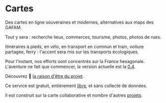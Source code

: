 
# Cartes

Des cartes en ligne souveraines et modernes, alternatives aux maps des GAFAM.

Tout y sera : recherche lieux, commerces, tourisme, photos, photos de rues.

Itinéraires à pieds, en vélo, en transport en commun et train, voiture partagée, ferry : l'accent sera mis sur les transports écologiques.

Pour l'instant, nos efforts sont concentrés sur la France hexagonale. L'aventure ne fait que commencer, la version actuelle est la [0.4](/blog/voyage-v0.4).

Découvrez 📜 [la raison d'être du projet](/blog/un-beau-voyage).

Ce service est gratuit, entièrement [libre](https://github.com/laem/futureco), et sans collecte de données.

Il est construit sur la carte collaborative <OsmAttribution/> et nombre d'autres [projets](/presentation/dependances).
